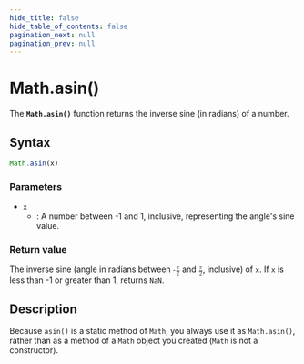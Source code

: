 ```yaml
---
hide_title: false
hide_table_of_contents: false
pagination_next: null
pagination_prev: null
---
```

# Math.asin()

The **`Math.asin()`** function returns the inverse sine (in radians) of a number.

## Syntax

```js
Math.asin(x)
```

### Parameters

- `x`
  - : A number between -1 and 1, inclusive, representing the angle's sine value.

### Return value

The inverse sine (angle in radians between <math><semantics><mrow><mo>-</mo><mfrac><mi>π</mi><mn>2</mn></mfrac></mrow><annotation encoding="TeX">-\frac{\pi}{2}</annotation></semantics></math> and <math><semantics><mfrac><mi>π</mi><mn>2</mn></mfrac><annotation encoding="TeX">\frac{\pi}{2}</annotation></semantics></math>, inclusive) of `x`. If `x` is less than -1 or greater than 1, returns `NaN`.

## Description

Because `asin()` is a static method of `Math`, you always use it as `Math.asin()`, rather than as a method of a `Math` object you created (`Math` is not a constructor).
